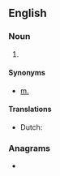 {{also|Appendix:Variations of "mi"}}
==English==

===Noun===
{{head|en|noul}}

# {{ao|lang=en|[[mile]]}}

====Synonyms====
* [[m.]]

====Translations====
{{trans-top|abbreviation of mile}}
* Dutch: {{t+|nl|mi}}
{{trans-mid}}
{{trans-bottom}}

===Anagrams===
* {{anagrams|en|a=im|'im|I'm|IM|Im|im-}}